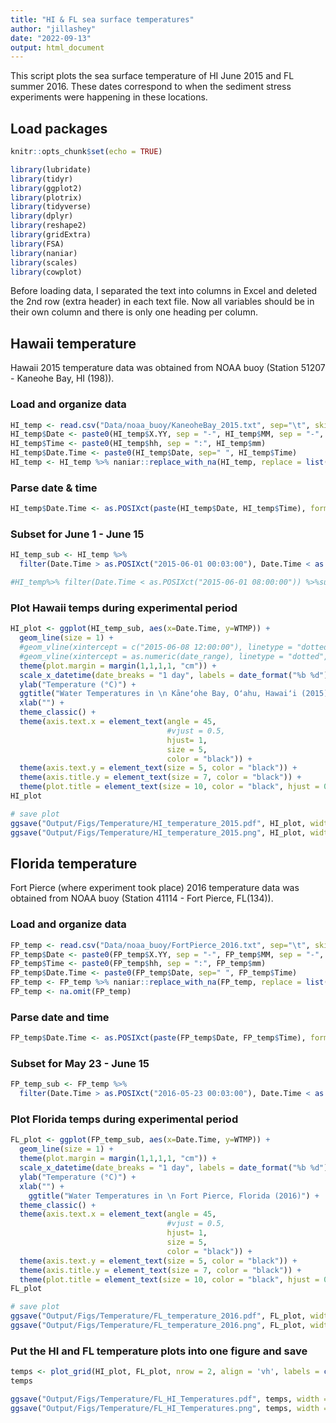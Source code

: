 ```yaml
---
title: "HI & FL sea surface temperatures"
author: "jillashey"
date: "2022-09-13"
output: html_document
---
```


This script plots the sea surface temperature of HI June 2015 and FL summer 2016. These dates correspond to when the sediment stress experiments were happening in these locations.

## Load packages 
```r
knitr::opts_chunk$set(echo = TRUE)

library(lubridate)
library(tidyr)
library(ggplot2)
library(plotrix)
library(tidyverse)
library(dplyr)
library(reshape2)
library(gridExtra)
library(FSA)
library(naniar)
library(scales)
library(cowplot)

```

Before loading data, I separated the text into columns in Excel and deleted the 2nd row (extra header) in each text file. Now all variables should be in their own column and there is only one heading per column. 

## Hawaii temperature 

Hawaii 2015 temperature data was obtained from NOAA buoy (Station 51207 - Kaneohe Bay, HI (198)). 

### Load and organize data 
```r
HI_temp <- read.csv("Data/noaa_buoy/KaneoheBay_2015.txt", sep="\t", skip=c(0), header=TRUE, na.strings = "NA")[,c(1:5,15)]
HI_temp$Date <- paste0(HI_temp$X.YY, sep = "-", HI_temp$MM, sep = "-", HI_temp$DD)
HI_temp$Time <- paste0(HI_temp$hh, sep = ":", HI_temp$mm)
HI_temp$Date.Time <- paste0(HI_temp$Date, sep=" ", HI_temp$Time)
HI_temp <- HI_temp %>% naniar::replace_with_na(HI_temp, replace = list(WTMP=c("9   9.", ".0 999", "999", "0 999."))) # replace all weird enteries with NAs
```

### Parse date & time 
```r
HI_temp$Date.Time <- as.POSIXct(paste(HI_temp$Date, HI_temp$Time), format="%Y-%m-%d %H:%M", tz = "HST")
```

### Subset for June 1 - June 15
```r
HI_temp_sub <- HI_temp %>% 
  filter(Date.Time > as.POSIXct("2015-06-01 00:03:00"), Date.Time < as.POSIXct("2015-06-15 23:00:00"))

#HI_temp%>% filter(Date.Time < as.POSIXct("2015-06-01 08:00:00")) %>%summarise(mean=mean(WTMP),sd=sd(WTMP),se=std.error(WTMP))
```

### Plot Hawaii temps during experimental period 
```r
HI_plot <- ggplot(HI_temp_sub, aes(x=Date.Time, y=WTMP)) +
  geom_line(size = 1) + 
  #geom_vline(xintercept = c("2015-06-08 12:00:00"), linetype = "dotted", color = "blue", size = 1.5) +
  #geom_vline(xintercept = as.numeric(date_range), linetype = "dotted", color = "blue", size = 1.5) +
  theme(plot.margin = margin(1,1,1,1, "cm")) +
  scale_x_datetime(date_breaks = "1 day", labels = date_format("%b %d")) + 
  ylab("Temperature (°C)") + 
  ggtitle("Water Temperatures in \n Kāneʻohe Bay, Oʻahu, Hawaiʻi (2015)") +
  xlab("") + 
  theme_classic() +
  theme(axis.text.x = element_text(angle = 45, 
                                   #vjust = 0.5, 
                                   hjust= 1, 
                                   size = 5, 
                                   color = "black")) + 
  theme(axis.text.y = element_text(size = 5, color = "black")) +
  theme(axis.title.y = element_text(size = 7, color = "black")) +
  theme(plot.title = element_text(size = 10, color = "black", hjust = 0.5))
HI_plot

# save plot
ggsave("Output/Figs/Temperature/HI_temperature_2015.pdf", HI_plot, width = 49, height = 40, units = c("in"))
ggsave("Output/Figs/Temperature/HI_temperature_2015.png", HI_plot, width = 49, height = 40, units = c("in"))
```


## Florida temperature 

Fort Pierce (where experiment took place) 2016 temperature data was obtained from NOAA buoy (Station 41114 - Fort Pierce, FL(134)). 

### Load and organize data 
```r
FP_temp <- read.csv("Data/noaa_buoy/FortPierce_2016.txt", sep="\t", skip=c(0), header=TRUE, na.strings = "NA")[,c(1:5,15)]
FP_temp$Date <- paste0(FP_temp$X.YY, sep = "-", FP_temp$MM, sep = "-", FP_temp$DD)
FP_temp$Time <- paste0(FP_temp$hh, sep = ":", FP_temp$mm)
FP_temp$Date.Time <- paste0(FP_temp$Date, sep=" ", FP_temp$Time)
FP_temp <- FP_temp %>% naniar::replace_with_na(FP_temp, replace = list(WTMP=c("999"))) # replace all weird enteries with NAs
FP_temp <- na.omit(FP_temp)
```

### Parse date and time
```r
FP_temp$Date.Time <- as.POSIXct(paste(FP_temp$Date, FP_temp$Time), format="%Y-%m-%d %H:%M", tz = "EST")
```

### Subset for May 23 - June 15
```r
FP_temp_sub <- FP_temp %>% 
  filter(Date.Time > as.POSIXct("2016-05-23 00:03:00"), Date.Time < as.POSIXct("2016-06-09 23:00:00"))
```

### Plot Florida temps during experimental period 
```r
FL_plot <- ggplot(FP_temp_sub, aes(x=Date.Time, y=WTMP)) +
  geom_line(size = 1) + 
  theme(plot.margin = margin(1,1,1,1, "cm")) +
  scale_x_datetime(date_breaks = "1 day", labels = date_format("%b %d")) + 
  ylab("Temperature (°C)") + 
  xlab("") + 
    ggtitle("Water Temperatures in \n Fort Pierce, Florida (2016)") +
  theme_classic() +
  theme(axis.text.x = element_text(angle = 45, 
                                   #vjust = 0.5, 
                                   hjust= 1, 
                                   size = 5, 
                                   color = "black")) + 
  theme(axis.text.y = element_text(size = 5, color = "black")) +
  theme(axis.title.y = element_text(size = 7, color = "black")) +
  theme(plot.title = element_text(size = 10, color = "black", hjust = 0.5))
FL_plot

# save plot
ggsave("Output/Figs/Temperature/FL_temperature_2016.pdf", FL_plot, width = 49, height = 40, units = c("in"))
ggsave("Output/Figs/Temperature/FL_temperature_2016.png", FL_plot, width = 49, height = 40, units = c("in"))
```

### Put the HI and FL temperature plots into one figure and save

```r
temps <- plot_grid(HI_plot, FL_plot, nrow = 2, align = 'vh', labels = c("A", "B"))
temps

ggsave("Output/Figs/Temperature/FL_HI_Temperatures.pdf", temps, width = 10, height = 5)
ggsave("Output/Figs/Temperature/FL_HI_Temperatures.png", temps, width = 10, height = 5)
```

